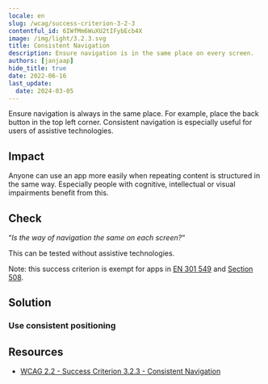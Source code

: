 ```yaml
---
locale: en
slug: /wcag/success-criterion-3-2-3
contentful_id: 6IWfMm6WuXU2tIFybEcb4X
image: /img/light/3.2.3.svg
title: Consistent Navigation
description: Ensure navigation is in the same place on every screen.
authors: [janjaap]
hide_title: true
date: 2022-06-16
last_update:
  date: 2024-03-05
---
```


<Hero
  title="Consistent Navigation"
  imageSrc="/img/light/3.2.3.svg"
  alt="WCAG 3.2.3 - Logo"
  prefix="Success Criterion 3.2.3"
  suffix="Level AA"
/>

Ensure navigation is always in the same place. For example, place the back button in the top left corner. Consistent navigation is especially useful for users of assistive technologies.

## Impact

Anyone can use an app more easily when repeating content is structured in the same way. Especially people with cognitive, intellectual or visual impairments benefit from this.

## Check

“*Is the way of navigation the same on each screen?*“

This can be tested without assistive technologies.

Note: this success criterion is exempt for apps in [EN 301 549](/en/guidelines/en-301-549) and [Section 508](/en/guidelines/section-508).

## Solution

### Use consistent positioning

<CodeSample id="element-position" locale="en"/>

## Resources

- [WCAG 2.2 - Success Criterion 3.2.3 - Consistent Navigation](https://www.w3.org/TR/WCAG22/#consistent-navigation)

